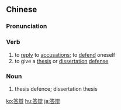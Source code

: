 {{also|答辩}}
==Chinese==
{{zh-forms|s=答辩}}

===Pronunciation===
{{zh-pron
|m=dábiàn
|c=daap3 bin6
|mn=tap-piān
|cat=v,n
}}

===Verb===
{{zh-verb}}

# to [[reply]] to [[accusation]]s; to [[defend]] oneself
# to give a [[thesis]] or [[dissertation]] [[defense]]

===Noun===
{{zh-noun}}

# thesis defence; dissertation thesis

[[ko:答辯]]
[[hu:答辯]]
[[ja:答辯]]